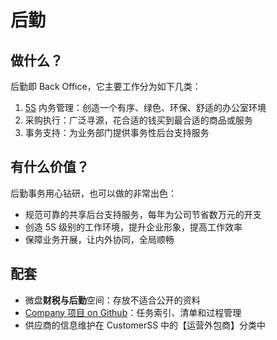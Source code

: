 

# 后勤

## 做什么？

后勤即 Back Office，它主要工作分为如下几类：


1. [5S](https://zhuanlan.zhihu.com/p/135943833) 内务管理：创造一个有序、绿色、环保、舒适的办公室环境
2. 采购执行：广泛寻源，花合适的钱买到最合适的商品或服务
3. 事务支持：为业务部门提供事务性后台支持服务 

<DocCardList items={useCurrentSidebarCategory().items}/>

## 有什么价值？

后勤事务用心钻研，也可以做的非常出色：

* 规范可靠的共享后台支持服务，每年为公司节省数万元的开支
* 创造 5S 级别的工作环境，提升企业形象，提高工作效率
* 保障业务开展，让内外协同，全局顺畅

## 配套

* 微盘**财税与后勤**空间：存放不适合公开的资料
* [Company 项目 on Github](https://github.com/websoft9op/company)：任务索引、清单和过程管理
* 供应商的信息维护在 CustomerSS 中的【运营外包商】分类中

